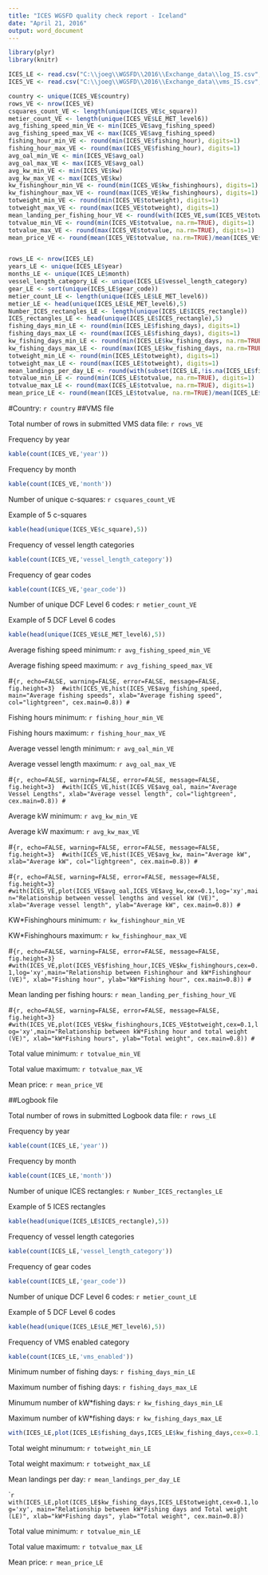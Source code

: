```yaml
---
title: "ICES WGSFD quality check report - Iceland"
date: "April 21, 2016"
output: word_document
---
```


```r

library(plyr)
library(knitr)

ICES_LE <- read.csv("C:\\joeg\\WGSFD\\2016\\Exchange_data\\log_IS.csv",sep=',')
ICES_VE <- read.csv("C:\\joeg\\WGSFD\\2016\\Exchange_data\\vms_IS.csv",sep=',')

country <- unique(ICES_VE$country)
rows_VE <- nrow(ICES_VE)
csquares_count_VE <- length(unique(ICES_VE$c_square))
metier_count_VE <- length(unique(ICES_VE$LE_MET_level6))
avg_fishing_speed_min_VE <- min(ICES_VE$avg_fishing_speed)
avg_fishing_speed_max_VE <- max(ICES_VE$avg_fishing_speed)
fishing_hour_min_VE <- round(min(ICES_VE$fishing_hour), digits=1)
fishing_hour_max_VE <- round(max(ICES_VE$fishing_hour), digits=1)
avg_oal_min_VE <- min(ICES_VE$avg_oal)
avg_oal_max_VE <- max(ICES_VE$avg_oal)
avg_kw_min_VE <- min(ICES_VE$kw)
avg_kw_max_VE <- max(ICES_VE$kw)
kw_fishinghour_min_VE <- round(min(ICES_VE$kw_fishinghours), digits=1)
kw_fishinghour_max_VE <- round(max(ICES_VE$kw_fishinghours), digits=1)
totweight_min_VE <- round(min(ICES_VE$totweight), digits=1)
totweight_max_VE <- round(max(ICES_VE$totweight), digits=1)
mean_landing_per_fishing_hour_VE <- round(with(ICES_VE,sum(ICES_VE$totweight)/sum(ICES_VE$fishing_hour)),digits=1)
totvalue_min_VE <- round(min(ICES_VE$totvalue, na.rm=TRUE), digits=1)
totvalue_max_VE <- round(max(ICES_VE$totvalue, na.rm=TRUE), digits=1)
mean_price_VE <- round(mean(ICES_VE$totvalue, na.rm=TRUE)/mean(ICES_VE$totweight, na.rm=TRUE), digits=2)


rows_LE <- nrow(ICES_LE)
years_LE <- unique(ICES_LE$year)
months_LE <- unique(ICES_LE$month)
vessel_length_category_LE <- unique(ICES_LE$vessel_length_category)
gear_LE <- sort(unique(ICES_LE$gear_code))
metier_count_LE <- length(unique(ICES_LE$LE_MET_level6))
metier_LE <- head(unique(ICES_LE$LE_MET_level6),5)
Number_ICES_rectangles_LE <- length(unique(ICES_LE$ICES_rectangle))
ICES_rectangles_LE <- head(unique(ICES_LE$ICES_rectangle),5)
fishing_days_min_LE <- round(min(ICES_LE$fishing_days), digits=1)
fishing_days_max_LE <- round(max(ICES_LE$fishing_days), digits=1)
kw_fishing_days_min_LE <- round(min(ICES_LE$kw_fishing_days, na.rm=TRUE), digits=1)
kw_fishing_days_max_LE <- round(max(ICES_LE$kw_fishing_days, na.rm=TRUE), digits=1)
totweight_min_LE <- round(min(ICES_LE$totweight), digits=1)
totweight_max_LE <- round(max(ICES_LE$totweight), digits=1)
mean_landings_per_day_LE <- round(with(subset(ICES_LE,!is.na(ICES_LE$fishing_days)),sum(as.numeric(ICES_LE$totweigh))/sum(ICES_LE$fishing_days)), digits=1)
totvalue_min_LE <- round(min(ICES_LE$totvalue, na.rm=TRUE), digits=1)
totvalue_max_LE <- round(max(ICES_LE$totvalue, na.rm=TRUE), digits=1)
mean_price_LE <- round(mean(ICES_LE$totvalue, na.rm=TRUE)/mean(ICES_LE$totweight, na.rm=TRUE), digits=2)
```

#Country: `r country`
##VMS file

Total number of rows in submitted VMS data file: `r rows_VE`

Frequency by year
```r
kable(count(ICES_VE,'year'))
```

Frequency by month
```r
kable(count(ICES_VE,'month'))
```

Number of unique c-squares: `r csquares_count_VE`

Example of 5 c-squares
```r
kable(head(unique(ICES_VE$c_square),5))
```

Frequency of vessel length categories
```r
kable(count(ICES_VE,'vessel_length_category'))
```

Frequency of gear codes
```r
kable(count(ICES_VE,'gear_code'))
```

Number of unique DCF Level 6 codes: `r metier_count_VE`

Example of 5 DCF Level 6 codes 
```r
kable(head(unique(ICES_VE$LE_MET_level6),5))
```

Average fishing speed minimum: `r avg_fishing_speed_min_VE`

Average fishing speed maximum: `r avg_fishing_speed_max_VE`

#```{r, echo=FALSE, warning=FALSE, error=FALSE, message=FALSE, fig.height=3} 
#with(ICES_VE,hist(ICES_VE$avg_fishing_speed, main="Average fishing speeds", xlab="Average fishing speed", col="lightgreen", cex.main=0.8))
#```


Fishing hours minimum: `r fishing_hour_min_VE`

Fishing hours maximum: `r fishing_hour_max_VE`

Average vessel length minimum: `r avg_oal_min_VE`

Average vessel length maximum: `r avg_oal_max_VE`

#```{r, echo=FALSE, warning=FALSE, error=FALSE, message=FALSE, fig.height=3} 
#with(ICES_VE,hist(ICES_VE$avg_oal, main="Average Vessel Lengths", xlab="Average vessel length", col="lightgreen", cex.main=0.8))
#```

Average kW minimum: `r avg_kw_min_VE`

Average kW maximum: `r avg_kw_max_VE`

#```{r, echo=FALSE, warning=FALSE, error=FALSE, message=FALSE, fig.height=3} 
#with(ICES_VE,hist(ICES_VE$avg_kw, main="Average kW", xlab="Average kW", col="lightgreen", cex.main=0.8))
#```

#```{r, echo=FALSE, warning=FALSE, error=FALSE, message=FALSE, fig.height=3}  
#with(ICES_VE,plot(ICES_VE$avg_oal,ICES_VE$avg_kw,cex=0.1,log='xy',main="Relationship between vessel lengths and vessel kW (VE)", xlab="Average vessel length", ylab="Average kW", cex.main=0.8))
#```

KW*Fishinghours minimum: `r kw_fishinghour_min_VE` 

KW*Fishinghours maximum: `r kw_fishinghour_max_VE` 

#```{r, echo=FALSE, warning=FALSE, error=FALSE, message=FALSE, fig.height=3}  
#with(ICES_VE,plot(ICES_VE$fishing_hour,ICES_VE$kw_fishinghours,cex=0.1,log='xy',main="Relationship between Fishinghour and kW*Fishinghour (VE)", xlab="Fishing hour", ylab="kW*Fishing hour", cex.main=0.8))
#```


Mean landing per fishing hours: `r mean_landing_per_fishing_hour_VE`

#```{r, echo=FALSE, warning=FALSE, error=FALSE, message=FALSE, fig.height=3} 
#with(ICES_VE,plot(ICES_VE$kw_fishinghours,ICES_VE$totweight,cex=0.1,log='xy',main="Relationship between kW*Fishing hour and total weight (VE)", xlab="kW*Fishing hours", ylab="Total weight", cex.main=0.8))
#```


Total value minimum: `r totvalue_min_VE`

Total value maximum: `r totvalue_max_VE`

Mean price: `r mean_price_VE`

##Logbook file

Total number of rows in submitted Logbook data file: `r rows_LE`

Frequency by year
```r
kable(count(ICES_LE,'year'))
```

Frequency by month
```r
kable(count(ICES_LE,'month'))
```

Number of unique ICES rectangles: `r Number_ICES_rectangles_LE` 

Example of 5 ICES rectangles
```r
kable(head(unique(ICES_LE$ICES_rectangle),5))
```

Frequency of vessel length categories
```r
kable(count(ICES_LE,'vessel_length_category'))
```

Frequency of gear codes
```r
kable(count(ICES_LE,'gear_code'))
```

Number of unique DCF Level 6 codes: `r metier_count_LE`

Example of 5 DCF Level 6 codes 
```r
kable(head(unique(ICES_LE$LE_MET_level6),5))
```

Frequency of VMS enabled category
```r
kable(count(ICES_LE,'vms_enabled'))
```

Minimum number of fishing days: `r fishing_days_min_LE`

Maximum number of fishing days: `r fishing_days_max_LE`

Minumum number of kW*fishing days: `r kw_fishing_days_min_LE`

Maximum number of kW*fishing days: `r kw_fishing_days_max_LE`

```r
with(ICES_LE,plot(ICES_LE$fishing_days,ICES_LE$kw_fishing_days,cex=0.1,log='xy', main="Relationship between Fishing days and kW*Fishing days (LE)", xlab="Fishing days", ylab="kW*Fishing days", cex.main=0.8))
```

Total weight minumum: `r totweight_min_LE`

Total weight maximum: `r totweight_max_LE`

Mean landings per day: `r mean_landings_per_day_LE`

````r
with(ICES_LE,plot(ICES_LE$kw_fishing_days,ICES_LE$totweight,cex=0.1,log='xy', main="Relationship between kW*Fishing days and Total weight (LE)", xlab="kW*Fishing days", ylab="Total weight", cex.main=0.8))
```

Total value minimum: `r totvalue_min_LE`

Total value maximum: `r totvalue_max_LE`

Mean price: `r mean_price_LE`


```r

```
